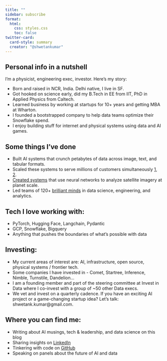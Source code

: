 ```yaml
---
title: ""
sidebar: subscribe
format:
  html:
    css: styles.css
    toc: false
twitter-card:
  card-style: summary
  creator: "@shwetankumar"
---
```


<div class="about-content">

<div class="about-section">
## Personal info in a nutshell
I'm a physicist, engineering exec, investor. Here's my story:

* Born and raised in NCR, India. Delhi native, I live in SF.
* Got hooked on science early, did my B.Tech in EE from IIT, PhD in Applied Physics from Caltech.
* Learned business by working at startups for 10+ years and getting MBA at Wharton.
* I founded a bootstrapped company to help data teams optimize their Snowflake spend.
* I enjoy building stuff for internet and physical systems using data and AI games.
</div>

<div class="about-section">
## Some things I've done
* Built AI systems that crunch petabytes of data across image, text, and tabular formats.
* Scaled these systems to serve millions of customers simultaneously [1](achieve.com), [2](turo.com).
* [Created systems](https://orbitalinsight.com/geospatial-technology) that use neural networks to analyze satellite imagery at planet scale.
* Led teams of 120+ [brilliant minds](https://www.fastcompany.com/3067492/why-orbital-insight-is-one-of-the-most-innovative-companies-of-201) in data science, engineering, and analytics.
</div>

<div class="about-section">
## Tech I love working with:
* PyTorch, Hugging Face, Langchain, Pydantic
* GCP, Snowflake, Bigquery
* Anything that pushes the boundaries of what's possible with data 
</div>

<div class="about-section">
## Investing:
* My current areas of interest are: AI, infrastructure, open source, physical systems / frontier tech.
* Some companies I have invested in - Comet, Startree, Inference, Nimble, Turnstile, Dandelion...
* I am a founding member and part of the steering committee at Invest in Data where I co-invest with a group of ~50 other Data execs.
* We vet and invest on a quarterly cadence. If you have an exciting AI project or a game-changing startup idea? Let's talk: shwetank.kumar@gmail.com.
</div>

<div class="about-section">
## Where you can find me:
* Writing about AI musings, tech & leadership, and data science on this blog
* Sharing insights on [LinkedIn](https://www.linkedin.com/in/shwetankkumar/)
* Tinkering with code on [GitHub](https://github.com/shwetank-kumar)
* Speaking on panels about the future of AI and data
</div>

</div>

<!-- ---
# title: False
sidebar: subscribe
format:
  html:
    css: styles.css
    toc: false
twitter-card:
  card-style: summary
  creator: "@shwetankumar"
---

## Personal info in a nutshell
I'm a physicist, engineering exec, investor. Here's my story:

* Born and raised in NCR, India. Delhi native, I live in SF.
* Got hooked on science early, did my B.Tech in EE from IIT, PhD in Applied Physics from Caltech.
* Learned business by working at startups for 10+ years and getting MBA at Wharton.
* I founded a bootstrapped company to help data teams optimize their Snowflake spend.
* I enjoy building stuff for internet and physical systems using data and AI games.

## Some things I've done
* Built AI systems that crunch petabytes of data across image, text, and tabular formats.
* Scaled these systems to serve millions of customers simultaneously [1](achieve.com), [2](turo.com).
* [Created systems](https://orbitalinsight.com/geospatial-technology) that use neural networks to analyze satellite imagery at planet scale.
* Led teams of 120+ [brilliant minds](https://www.fastcompany.com/3067492/why-orbital-insight-is-one-of-the-most-innovative-companies-of-201) in data science, engineering, and analytics.

## Tech I love working with:
* PyTorch, Hugging Face, Langchain, Pydantic
* GCP, Snowflake, Bigquery
* Anything that pushes the boundaries of what's possible with data 

## Investing:
* My current areas of interest are: AI, infrastructure, open source, physical systems / frontier tech.
* Some companies I have invested in - Comet, Startree, Inference, Nimble, Turnstile, Dandelion...
* I am a founding member and part of the steering committee at Invest in Data where I co-invest with a group of ~50 other Data execs.
* We vet and invest on a quarterly cadence. If you have an exciting AI project or a game-changing startup idea? Let's talk: shwetank.kumar@gmail.com.

## Where you can find me:
* Writing about AI musings, tech & leadership, and data science on this blog
* Sharing insights on [LinkedIn](https://www.linkedin.com/in/shwetankkumar/)
* Tinkering with code on [GitHub](https://github.com/shwetank-kumar)
* Speaking on panels about the future of AI and data -->
